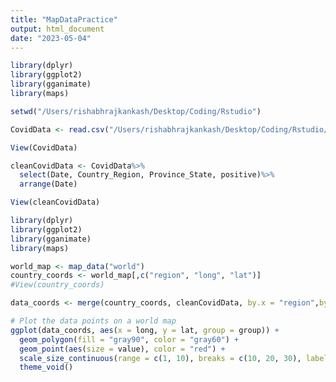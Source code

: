 ```yaml
---
title: "MapDataPractice"
output: html_document
date: "2023-05-04"
---
```


```r

library(dplyr)
library(ggplot2)
library(gganimate)
library(maps)

setwd("/Users/rishabhrajkankash/Desktop/Coding/Rstudio")

CovidData <- read.csv("/Users/rishabhrajkankash/Desktop/Coding/Rstudio/tested_worldwide.csv")

View(CovidData)

cleanCovidData <- CovidData%>%
  select(Date, Country_Region, Province_State, positive)%>%
  arrange(Date)

View(cleanCovidData)

```


```r

library(dplyr)
library(ggplot2)
library(gganimate)
library(maps)

world_map <- map_data("world")
country_coords <- world_map[,c("region", "long", "lat")]
#View(country_coords)

data_coords <- merge(country_coords, cleanCovidData, by.x = "region",by.y="Country_Region")

# Plot the data points on a world map
ggplot(data_coords, aes(x = long, y = lat, group = group)) +
  geom_polygon(fill = "gray90", color = "gray60") +
  geom_point(aes(size = value), color = "red") +
  scale_size_continuous(range = c(1, 10), breaks = c(10, 20, 30), labels = c("10", "20", "30")) +
  theme_void()


```

